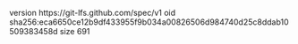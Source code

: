 version https://git-lfs.github.com/spec/v1
oid sha256:eca6650ce12b9df433955f9b034a00826506d984740d25c8ddab10509383458d
size 691
